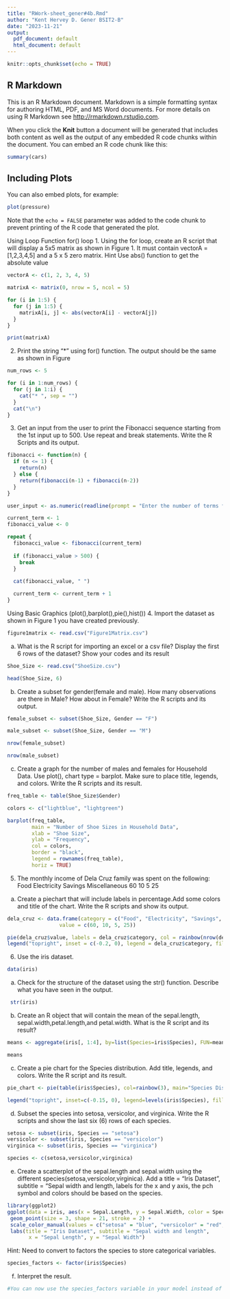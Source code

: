 ---
title: "RWork-sheet_gener#4b.Rmd"
author: "Kent Hervey D. Gener BSIT2-B"
date: "2023-11-21"
output:
  pdf_document: default
  html_document: default
---

```{r setup, include=FALSE}
knitr::opts_chunk$set(echo = TRUE)
```

## R Markdown

This is an R Markdown document. Markdown is a simple formatting syntax for authoring HTML, PDF, and MS Word documents. For more details on using R Markdown see <http://rmarkdown.rstudio.com>.

When you click the **Knit** button a document will be generated that includes both content as well as the output of any embedded R code chunks within the document. You can embed an R code chunk like this:

```{r cars}
summary(cars)
```

## Including Plots

You can also embed plots, for example:

```{r pressure, echo=FALSE}
plot(pressure)
```

Note that the `echo = FALSE` parameter was added to the code chunk to prevent printing of the R code that generated the plot.

Using Loop Function
for() loop
1. Using the for loop, create an R script that will display a 5x5 matrix as shown in
Figure 1. It must contain vectorA = [1,2,3,4,5] and a 5 x 5 zero matrix.
Hint Use abs() function to get the absolute value
```{r}
vectorA <- c(1, 2, 3, 4, 5)

matrixA <- matrix(0, nrow = 5, ncol = 5)

for (i in 1:5) {
  for (j in 1:5) {
    matrixA[i, j] <- abs(vectorA[i] - vectorA[j])
  }
}

print(matrixA)

```
2. Print the string "*" using for() function. The output should be the same as shown
in Figure
```{r}
num_rows <- 5

for (i in 1:num_rows) {
  for (j in 1:i) {
    cat("* ", sep = "")
  }
  cat("\n")
}

```

3. Get an input from the user to print the Fibonacci sequence starting from the 1st input
up to 500. Use repeat and break statements. Write the R Scripts and its output.
```{r}
fibonacci <- function(n) {
  if (n <= 1) {
    return(n)
  } else {
    return(fibonacci(n-1) + fibonacci(n-2))
  }
}

user_input <- as.numeric(readline(prompt = "Enter the number of terms for Fibonacci sequence: "))

current_term <- 1
fibonacci_value <- 0

repeat {
  fibonacci_value <- fibonacci(current_term)
  
  if (fibonacci_value > 500) {
    break 
  }
  
  cat(fibonacci_value, " ")

  current_term <- current_term + 1
}

```
Using Basic Graphics (plot(),barplot(),pie(),hist())
4. Import the dataset as shown in Figure 1 you have created previously.

```{r}
figure1matrix <- read.csv("Figure1Matrix.csv")
```
a. What is the R script for importing an excel or a csv file? Display the first 6 rows of
the dataset? Show your codes and its result
```{r}
Shoe_Size <- read.csv("ShoeSize.csv")

head(Shoe_Size, 6)
```

b. Create a subset for gender(female and male). How many observations are there in
Male? How about in Female? Write the R scripts and its output.
```{R}
female_subset <- subset(Shoe_Size, Gender == "F")

male_subset <- subset(Shoe_Size, Gender == "M")

nrow(female_subset)

nrow(male_subset)
```

c. Create a graph for the number of males and females for Household Data. Use plot(),
chart type = barplot. Make sure to place title, legends, and colors. Write the R scripts and
its result.
```{r}
freq_table <- table(Shoe_Size$Gender)

colors <- c("lightblue", "lightgreen")

barplot(freq_table, 
        main = "Number of Shoe Sizes in Household Data",
        xlab = "Shoe Size",
        ylab = "Frequency",
        col = colors,
        border = "black",
        legend = rownames(freq_table),
        horiz = TRUE)
```

5. The monthly income of Dela Cruz family was spent on the following:
Food Electricity Savings Miscellaneous
60 10 5 25
a. Create a piechart that will include labels in percentage.Add some colors and title of
the chart. Write the R scripts and show its output.
```{r}

dela_cruz <- data.frame(category = c("Food", "Electricity", "Savings", "Miscellaneous"),
                 value = c(60, 10, 5, 25))

pie(dela_cruz$value, labels = dela_cruz$category, col = rainbow(nrow(dela_cruz)), main = "Dela Cruz Family Expenses")
legend("topright", inset = c(-0.2, 0), legend = dela_cruz$category, fill = rainbow(nrow(dela_cruz)), title = "Expenses")
```

6. Use the iris dataset.
```{r}
data(iris)
```
a. Check for the structure of the dataset using the str() function. Describe what you
have seen in the output.
```{r}
 str(iris)
```

b. Create an R object that will contain the mean of the sepal.length,
sepal.width,petal.length,and petal.width. What is the R script and its result?
```{r}
means <- aggregate(iris[, 1:4], by=list(Species=iris$Species), FUN=mean)

means
```

c. Create a pie chart for the Species distribution. Add title, legends, and colors. Write
the R script and its result.
```{r}
pie_chart <- pie(table(iris$Species), col=rainbow(3), main="Species Distribution in Iris Dataset")

legend("topright", inset=c(-0.15, 0), legend=levels(iris$Species), fill=rainbow(3), title="Species")
```

d. Subset the species into setosa, versicolor, and virginica. Write the R scripts
and show the last six (6) rows of each species.
```{r}
setosa <- subset(iris, Species == "setosa")
versicolor <- subset(iris, Species == "versicolor")
virginica <- subset(iris, Species == "virginica")

species <- c(setosa,versicolor,virginica)
```

e. Create a scatterplot of the sepal.length and sepal.width using the different
species(setosa,versicolor,virginica). Add a title = “Iris Dataset”, subtitle = “Sepal
width and length, labels for the x and y axis, the pch symbol and colors should be based on
the species.
```{r}
library(ggplot2)
ggplot(data = iris, aes(x = Sepal.Length, y = Sepal.Width, color = Species)) +
 geom_point(size = 3, shape = 21, stroke = 2) +
 scale_color_manual(values = c("setosa" = "blue", "versicolor" = "red", "virginica" = "green")) +
 labs(title = "Iris Dataset", subtitle = "Sepal width and length",
       x = "Sepal Length", y = "Sepal Width")
```

Hint: Need to convert to factors the species to store categorical variables.
```{r}
species_factors <- factor(iris$Species)
```

f. Interpret the result.
```{r}
#You can now use the species_factors variable in your model instead of the original species variable. This is because the factor variable provides a more compact representation of the categorical data, which can be useful for statistical analyses
```

